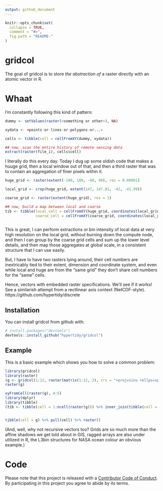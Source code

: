 ```yaml
---
output: github_document
---
```


<!-- README.md is generated from README.Rmd. Please edit that file -->

```r
knitr::opts_chunk$set(
  collapse = TRUE,
  comment = "#>",
  fig.path = "README-"
)
```

# gridcol

The goal of gridcol is to store *the abstraction of* a raster directly with an atomic
vector in R. 



# Whaat

I'm constantly following this kind of pattern: 

```R
dummy <- setValues(raster(<something or other>), NA)

xydata <- <points-or-lines-or-polygons-or...>

cells <- tibble(cell = cellFromXY(dummy, xydata))

## now, scan the entire history of remote sensing data
extract(raster(file_i), cells$cell)

```

I literally do this every day. Today I dug up some oldish code that makes a 
huuge grid, then a local window out of that, and then a third raster that was to contain an aggregation of finer pixels within it. 

```R
huge_grid <- raster(extent(-180, 180, -90, 90), res = 0.00001)

local_grid <- crop(huge_grid, extent(147, 147.01, -42, -41.99))

coarse_grid <- raster(extent(huge_grid), res = 1)

## now, build a map between local and coarse
tib <- tibble(local_cell = cellFromXY(huge_grid, coordinates(local_grid)), 
              coarse_cell = cellFromXY(coarse_grid, coordinates(local_grid)))
              
```

This is great, I can perform extractions or bin intensity of local data at very high
resolution on the local grid, without burning down the compute node, and then I can 
group by the coarse grid cells and sum up the lower level details, and then map 
those aggregates at global scale, in a consistent structure that I can use easily. 

But, I have to have two rasters lying around, their cell numbers are inextricably tied
to their extent, dimension and coordinate system, and even while local and huge are from the "same grid" they don't share cell numbers for the "same" cells. 

Hence, vectors with embedded raster specifications. We'll see if it works!  See a similarish attempt from a rectlinear axis context (NetCDF-style).  https://github.com/hypertidy/discrete

## Installation

You can install gridcol from github with:

```r
# install.packages("devtools")
devtools::install_github("hypertidy/gridcol")
```

## Example

This is a basic example which shows you how to solve a common problem:

```r
library(gridcol)
library(raster)
(g <- gridcol(1:12, raster(matrix(1:12, 3), crs = "+proj=sinu +ellps=sphere +a=1 +b=1")))
raster(g)

xyFromCell(raster(g), 4:5)
library(dplyr)
library(tibble)
(tib <- tibble(cell = 1:ncell(raster(g))) %>% inner_join(tibble(cell = g[6:9])))


tibble(cell = g) %>% pull(cell) %>% raster()
```

(And, well, why not recursive vectors too? Grids are so much more than the affine shadows we get told about in GIS, ragged arrays are also under utilized in R, the L3bin structures for NASA ocean colour an obvious example.)


# Code

Please note that this project is released with a [Contributor Code of Conduct](CONDUCT.md). By participating in this project you agree to abide by its terms.


